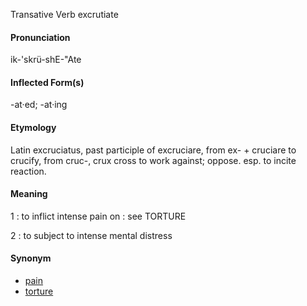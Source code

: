 Transative Verb
excrutiate

====Pronunciation====
ik-'skrü-shE-"Ate

====Inflected Form(s)====
-at·ed; -at·ing

====Etymology====
Latin excruciatus, past participle of excruciare, from ex- + cruciare to crucify, from cruc-, crux cross
to work against; oppose. 
esp. to incite reaction. 

====Meaning====
1 : to inflict intense pain on : see TORTURE

2 : to subject to intense mental distress

====Synonym====
*[[pain]]
*[[torture]]